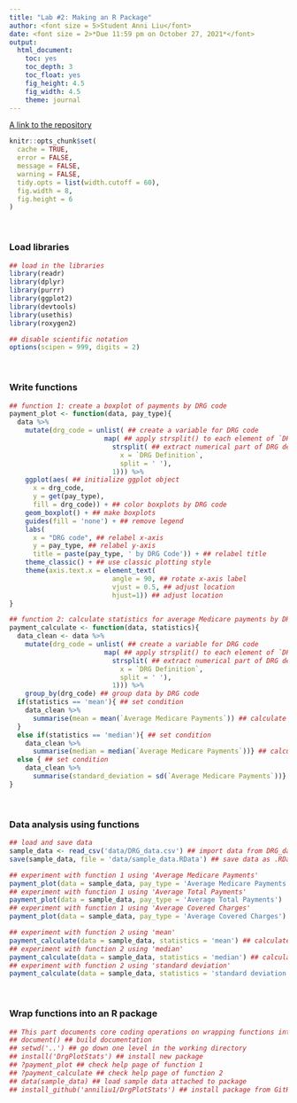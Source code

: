 ```yaml
---
title: "Lab #2: Making an R Package"
author: <font size = 5>Student Anni Liu</font>
date: <font size = 2>*Due 11:59 pm on October 27, 2021*</font>
output:
  html_document:
    toc: yes
    toc_depth: 3
    toc_float: yes
    fig_height: 4.5
    fig_width: 4.5
    theme: journal
---
```


[A link to the repository](https://github.com/anniliu1/DrgPlotStats.git)

```r
knitr::opts_chunk$set(
  cache = TRUE,
  error = FALSE,
  message = FALSE,
  warning = FALSE,
  tidy.opts = list(width.cutoff = 60),
  fig.width = 8,
  fig.height = 6
)
```

\

### Load libraries
```r
## load in the libraries 
library(readr) 
library(dplyr)
library(purrr)
library(ggplot2)
library(devtools)
library(usethis)
library(roxygen2)

## disable scientific notation 
options(scipen = 999, digits = 2)
```

\

### Write functions
```r
## function 1: create a boxplot of payments by DRG code 
payment_plot <- function(data, pay_type){
  data %>%
    mutate(drg_code = unlist( ## create a variable for DRG code
                        map( ## apply strsplit() to each element of `DRG Definition` column
                          strsplit( ## extract numerical part of DRG definition
                            x = `DRG Definition`,
                            split = ' '),
                          1))) %>%
    ggplot(aes( ## initialize ggplot object
      x = drg_code,
      y = get(pay_type),
      fill = drg_code)) + ## color boxplots by DRG code 
    geom_boxplot() + ## make boxplots
    guides(fill = 'none') + ## remove legend
    labs(
      x = "DRG code", ## relabel x-axis
      y = pay_type, ## relabel y-axis
      title = paste(pay_type, ' by DRG Code')) + ## relabel title
    theme_classic() + ## use classic plotting style
    theme(axis.text.x = element_text(
                          angle = 90, ## rotate x-axis label
                          vjust = 0.5, ## adjust location
                          hjust=1)) ## adjust location
}

## function 2: calculate statistics for average Medicare payments by DRG code 
payment_calculate <- function(data, statistics){
  data_clean <- data %>%
    mutate(drg_code = unlist( ## create a variable for DRG code
                        map( ## apply strsplit() to each element of `DRG Definition` column
                          strsplit( ## extract numerical part of DRG definition
                            x = `DRG Definition`, 
                            split = ' '),
                          1))) %>%
    group_by(drg_code) ## group data by DRG code
  if(statistics == 'mean'){ ## set condition
    data_clean %>%
      summarise(mean = mean(`Average Medicare Payments`)) ## calculate mean of average Medicare payments by DRG code
  }
  else if(statistics == 'median'){ ## set condition
    data_clean %>%
      summarise(median = median(`Average Medicare Payments`))} ## calculate median of average Medicare payments by DRG code
  else { ## set condition
    data_clean %>%
      summarise(standard_deviation = sd(`Average Medicare Payments`))} ## calculate standard deviation of average Medicare payments by DRG code
}
```

\

### Data analysis using functions
```r
## load and save data
sample_data <- read_csv('data/DRG_data.csv') ## import data from DRG_data.csv
save(sample_data, file = 'data/sample_data.RData') ## save data as .RData

## experiment with function 1 using 'Average Medicare Payments'
payment_plot(data = sample_data, pay_type = 'Average Medicare Payments')
## experiment with function 1 using 'Average Total Payments'
payment_plot(data = sample_data, pay_type = 'Average Total Payments')
## experiment with function 1 using 'Average Covered Charges'
payment_plot(data = sample_data, pay_type = 'Average Covered Charges')

## experiment with function 2 using 'mean'
payment_calculate(data = sample_data, statistics = 'mean') ## calculate mean of average Medicare payments by DRG code
## experiment with function 2 using 'median'
payment_calculate(data = sample_data, statistics = 'median') ## calculate median of average Medicare payments by DRG code
## experiment with function 2 using 'standard deviation'
payment_calculate(data = sample_data, statistics = 'standard deviation') ## calculate standard deviation of average Medicare payments by DRG code
```

\

### Wrap functions into an R package
```r
## This part documents core coding operations on wrapping functions into an R package
## document() ## build documentation
## setwd('..') ## go down one level in the working directory
## install('DrgPlotStats') ## install new package
## ?payment_plot ## check help page of function 1
## ?payment_calculate ## check help page of function 2
## data(sample_data) ## load sample data attached to package
## install_github('anniliu1/DrgPlotStats') ## install package from GitHub
```
